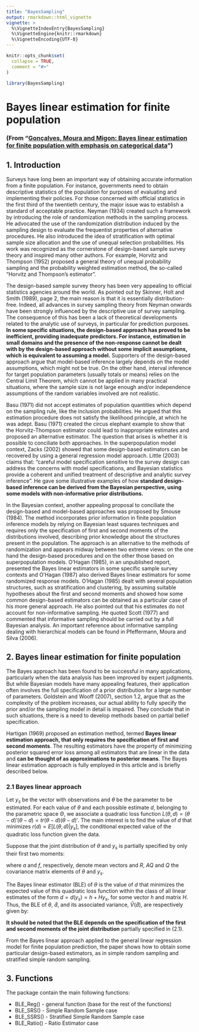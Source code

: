 ```yaml
---
title: "BayesSampling"
output: rmarkdown::html_vignette
vignette: >
  %\VignetteIndexEntry{BayesSampling}
  %\VignetteEngine{knitr::rmarkdown}
  %\VignetteEncoding{UTF-8}
---
```


```r
knitr::opts_chunk$set(
  collapse = TRUE,
  comment = "#>"
)
```

```r
library(BayesSampling)
```

# Bayes linear estimation for finite population

### (From "[Gonçalves, Moura and Migon: Bayes linear estimation for finite population with emphasis on categorical data](https://www150.statcan.gc.ca/n1/en/catalogue/12-001-X201400111886)") 


## 1. Introduction

  Surveys have long been an important way of obtaining accurate information from a finite population. For instance, governments need to obtain descriptive statistics of the population for purposes of evaluating and implementing their policies. For those concerned with official statistics in the first third of the twentieth century, the major issue was to establish a standard of acceptable practice. Neyman (1934) created such a framework by introducing the role of randomization methods in the sampling process. He advocated the use of the randomization distribution induced by the sampling design to evaluate the frequentist properties of alternative procedures. He also introduced the idea of stratification with optimal sample size allocation and the use of unequal selection probabilities. His work was recognized as the cornerstone of design-based sample survey theory and inspired many other authors. For example, Horvitz and Thompson (1952) proposed a general theory of unequal probability sampling and the probability weighted estimation method, the so-called “Horvitz and Thompson’s estimator”.\
  
  
  The design-based sample survey theory has been very appealing to official statistics agencies around the world. As pointed out by Skinner, Holt and Smith (1989), page 2, the main reason is that it is essentially distribution-free. Indeed, all advances in survey sampling theory from Neyman onwards have been strongly influenced by the descriptive use of survey sampling. The consequence of this has been a lack of theoretical developments related to the analytic use of surveys, in particular for prediction purposes. __In some specific situations, the design-based approach has proved to be inefficient, providing inadequate predictors. For instance, estimation in small domains and the presence of the non-response cannot be dealt with by the design-based approach without some implicit assumptions, which is equivalent to assuming a model.__ Supporters of the design-based approach argue that model-based inference largely depends on the model assumptions, which might not be true. On the other hand, interval inference for target population parameters (usually totals or means) relies on the Central Limit Theorem, which cannot be applied in many practical situations, where the sample size is not large enough and/or independence assumptions of the random variables involved are not realistic.\  
  
  
  Basu (1971) did not accept estimates of population quantities which depend on the sampling rule, like the inclusion probabilities. He argued that this estimation procedure does not satisfy the likelihood principle, at which he was adept. Basu (1971) created the circus elephant example to show that the Horvitz-Thompson estimator could lead to inappropriate estimates and proposed an alternative estimator. The question that arises is whether it is possible to conciliate both approaches. In the superpopulation model context, Zacks (2002) showed that some design-based estimators can be recovered by using a general regression model approach. Little (2003) claims that: “careful model specification sensitive to the survey design can address the concerns with model specifications, and Bayesian statistics provide a coherent and unified treatment of descriptive and analytic survey inference”. He gave some illustrative examples of how __standard design-based inference can be derived from the Bayesian perspective, using some models with non-informative prior distributions.__\  

 
  In the Bayesian context, another appealing proposal to conciliate the design-based and model-based approaches was proposed by Smouse (1984). The method incorporates prior information in finite population inference models by relying on Bayesian least squares techniques and requires only the specification of first and second moments of the distributions involved, describing prior knowledge about the structures present in the population. The approach is an alternative to the methods of randomization and appears midway between two extreme views: on the one hand the design-based procedures and on the other those based on superpopulation models. O’Hagan (1985), in an unpublished report, presented the Bayes linear estimators in some specific sample survey contexts and O’Hagan (1987) also derived Bayes linear estimators for some randomized response models. O’Hagan (1985) dealt with several population structures, such as stratification and clustering, by assuming suitable hypotheses about the first and second moments and showed how some common design-based estimators can be obtained as a particular case of his more general approach. He also pointed out that his estimates do not account for non-informative sampling. He quoted Scott (1977) and commented that informative sampling should be carried out by a full Bayesian analysis. An important reference about informative sampling dealing with hierarchical models can be found in Pfeffermann, Moura and Silva (2006).\



## 2. Bayes linear estimation for finite population 


  The Bayes approach has been found to be successful in many applications, particularly when the data analysis has been improved by expert judgments. But while Bayesian models have many appealing features, their application often involves the full specification of a prior distribution for a large number of parameters. Goldstein and Wooff (2007), section 1.2, argue that as the complexity of the problem increases, our actual ability to fully specify the prior and/or the sampling model in detail is impaired. They conclude that in such situations, there is a need to develop methods based on partial belief specification.\
  
  
  Hartigan (1969) proposed an estimation method, termed __Bayes linear estimation approach, that only requires the specification of first and second moments__. The resulting estimators have the property of minimizing posterior squared error loss among all estimators that are linear in the data and __can be thought of as approximations to posterior means__. The Bayes linear estimation approach is fully employed in this article and is briefly described below.\
  
  
### 2.1 Bayes linear approach

  Let $y_s$ be the vector with observations and $\theta$ be the parameter to be estimated. For each value of $\theta$ and each possible estimate $d$, belonging to the parametric space $\Theta$, we associate a quadratic loss function $L(\theta, d) = (\theta - d)' (\theta - d) = tr (\theta - d) (\theta - d)'$. The main interest is to find the value of $d$ that minimizes $r(d) = E [L (\theta, d) | y_s]$, the conditional expected value of the quadratic loss function given the data.\
  
  Suppose that the joint distribution of $\theta$ and $y_s$ is partially specified by only their first two moments:
  
\begin{equation}
\tag{2.1}

\begin{pmatrix}
	\theta\\
	y_s
	\end{pmatrix} \hspace{0.1cm} \sim \hspace{0.1cm} \begin{bmatrix}
	\begin{pmatrix}
	a\\
	\text{f}
	\end{pmatrix},\begin{pmatrix}
	R & AQ\\
	QA^{'} & Q
	\end{pmatrix}
	\end{bmatrix}  

\end{equation}


where $a$ and $f$, respectively, denote mean vectors and $R$, $AQ$ and $Q$ the covariance matrix elements of $\theta$ and $y_s$.\

  The Bayes linear estimator (BLE) of $\theta$ is the value of $d$ that minimizes the expected value of this quadratic loss function within the class of all linear estimates of the form $d = d(y_s) = h + H y_s$, for some vector $h$ and matrix $H$. Thus, the BLE of $\theta$, $\hat{d}$, and its associated variance, $\hat{V} (\hat{d})$, are respectively given by:
  
\begin{equation}
\tag{2.2}

\hat{d} = a + A(y_s - \text{f})
\hspace{0.7cm} \text{and} \hspace{0.7cm}
\hat{V}(\hat{d}) = R - AQA^{'}

\end{equation}


  __It should be noted that the BLE depends on the specification of the first and second moments of the joint distribution__ partially specified in (2.1).
  
  From the Bayes linear approach applied to the general linear regression model for finite population prediction, the paper shows how to obtain some particular design-based estimators, as in simple random sampling and stratified simple random sampling.


## 3. Functions
  
The package contain the main following functions:  
  
* BLE_Reg() - general function (base for the rest of the functions)
* BLE_SRS() - Simple Random Sample case
* BLE_SSRS() - Stratified Simple Random Sample case
* BLE_Ratio() - Ratio Estimator case


